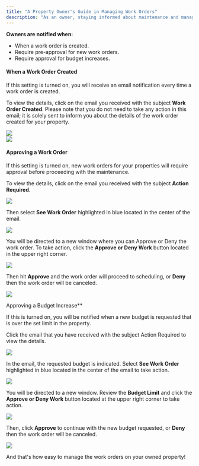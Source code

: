 ---
title: "A Property Owner's Guide in Managing Work Orders"
description: "As an owner, staying informed about maintenance and managing property approvals brings an added layer of excitement to your responsibilities!"
---

**Owners are notified when:**

* When a work order is created.
* Require pre-approval for new work orders.
* Require approval for budget increases.

#### **When a Work Order Created**

If this setting is turned on, you will receive an email notification every time a work order is created.

To view the details, click on the email you received with the subject **Work Order Created**. Please note that you do not need to take any action in this email; it is solely sent to inform you about the details of the work order created for your property.

<Frame>
  <img src="/images/rtaImage-537.jpg"/>
</Frame>
<br/>
<Frame>
  <img src="/images/rtaImage-538.jpg"/>
</Frame>

#### **Approving a Work Order**

If this setting is turned on, new work orders for your properties will require approval before proceeding with the maintenance.

To view the details, click on the email you received with the subject **Action Required**.


<Frame>
  <img src="/images/rtaImage-539.jpg"/>
</Frame>

Then select **See Work Order** highlighted in blue located in the center of the email.


<Frame>
  <img src="/images/rtaImage-540.jpg"/>
</Frame>

You will be directed to a new window where you can Approve or Deny the work order. To take action, click the **Approve or Deny Work** button located in the upper right corner.

<Frame>
  <img src="/images/rtaImage-541.jpg"/>
</Frame>

Then hit **Approve** and the work order will proceed to scheduling, or **Deny** then the work order will be canceled.


<Frame>
  <img src="/images/rtaImage-542.jpg"/>
</Frame>


Approving a Budget Increase**

If this is turned on, you will be notified when a new budget is requested that is over the set limit in the property.

Click the email that you have received with the subject Action Required to view the details.

<Frame>
  <img src="/images/rtaImage-543.jpg"/>
</Frame>

In the email, the requested budget is indicated. Select **See Work Order** highlighted in blue located in the center of the email to take action.

<Frame>
  <img src="/images/rtaImage-544.jpg"/>
</Frame>

You will be directed to a new window. Review the **Budget Limit** and click the **Approve or Deny Work** button located at the upper right corner to take action.


<Frame>
  <img src="/images/rtaImage-545.jpg"/>
</Frame>

Then, click **Approve** to continue with the new budget requested, or **Deny** then the work order will be canceled.


<Frame>
  <img src="/images/rtaImage-546.jpg"/>
</Frame>

And that's how easy to manage the work orders on your owned property!
